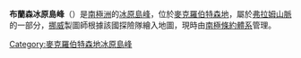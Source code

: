 {{expand|time=2014-01-02T17:04:19+00:00}}
{{unreferenced|time=2014-01-02T17:04:19+00:00}}
{{Coord|67|55|S|62|46|E|source:GNIS|display=title}}

'''布蘭森冰原島峰'''（{{lang-en|Branson Nunatak}}）是[[南極洲|南極洲]]的[[冰原島峰|冰原島峰]]，位於[[麥克羅伯特森地|麥克羅伯特森地]]，屬於[[弗拉姆山脈|弗拉姆山脈]]的一部分，[[挪威|挪威]]製圖師根據該國探險隊繪入地圖，現時由[[南極條約體系|南極條約體系]]管理。

{{DEFAULTSORT:Branson Nunatak}}
[[Category:麥克羅伯特森地冰原島峰|Category:麥克羅伯特森地冰原島峰]]


{{MacRobertsonLand-geo-stub}}